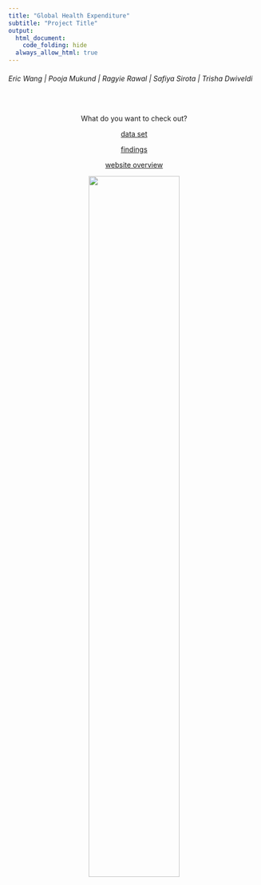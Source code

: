 ```yaml
---
title: "Global Health Expenditure"
subtitle: "Project Title"
output: 
  html_document:
    code_folding: hide
  always_allow_html: true
---
```


<h6 style="text-align: left;" markdown="1">Eric Wang |  Pooja Mukund |  Ragyie Rawal |  Safiya Sirota |  Trisha Dwiveldi </h6>

<br>
<center>

What do you want to check out?

[data set](dataset.html)

[findings](findings.html)

[website overview](overview.html)

<img src="images/columbiabiostats.png" style="width:60%">